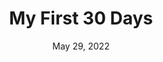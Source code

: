 ---
title: "My First 30 Days"
date: "May 29, 2022"
description: "An analysis on what I did right and what I could've done better in my first 30 days on co-op."
published: false
---